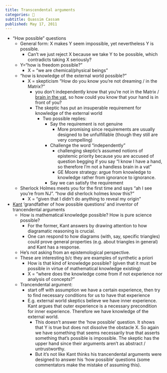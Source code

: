 ```yaml
---
title: Transcendental arguments
categories: 🔴
subtitle: Quassim Cassam
published: May 17, 2011
---
```


- "How possible" questions
  - General form: X makes Y seem impossible, yet nevertheless Y is possible.
    - Can't we just reject X because we take Y to be possible, which contradicts 
      taking X seriously?
  - Y="how is freedom possible?"
    - X = "we are chemical/physical beings"
  - "how is knowledge of the external world possible?"
    - X = skepticism "How do you know you're not dreaming / in the Matrix?"
      - you don't independently know that you're not in the Matrix /
        [brain in the vat](/docs/phil/problems/skepticism.qmd), so how could you 
        know that your hand is in front of you?
      - The skeptic has put an insuperable requirement for knowledge of the 
        external world
        - Two possible replies:
          - Say the requirement is not genuine
            - More promising since requirements are usually designed to be 
              unfulfillable (though they still are very compelling)
          - Challenge the word "independently"
            - challenging skeptic's assumed notions of epistemic priority 
              because you are accused of question begging if you say "I know I 
              have a hand, so therefore I'm not a handless brain in a vat"
            - GE Moore strategy: argue from knowledge to knowledge rather from 
              ignorance to ignorance.
          - Say we can satisfy the requirement
  - Sherlock Holmes meets you for the first time and says "ah I see you're from 
    NJ". "how did sherlock holmes know this?"
    - X = "given that I didn't do anything to reveal my origin"
- [Kant](/docs/phil/people/kant/index.qmd) 'grandfather of how possible 
  questions' and inventor of trancendental arguments
  - How is mathematical knowledge possible? How is pure science possible?
    - For the former, Kant answers by drawing attention to how diagramatic 
      reasoning is crucial.
    - One can respond to how diagrams (with, say, specific triangles) could 
      prove general properties (e.g. about triangles in general) and Kant has a 
      response.
  - He's not asking from an epistemological perspective.
  - These are interesting b/c they are examples of synthetic a priori
    - How is that kind of knowledge possible? (given that it must be possible in 
      virtue of mathematical knowledge existing)
    - X = "where does the knowledge come from if not experience nor analysis of 
      concepts?"
  - Trancendental argument:
    - start off with assumption we have a certain experience, then try to find 
      necessary conditions for us to have that experience
    - E.g. external world skeptics believe we have inner experience. Kant argues 
      that outer experience is a necessary precondition for inner experience. 
      Therefore we have knowledge of the external world.
      - This doesn't answer the 'how possible' question. It shows that Y is true 
        but does not dissolve the obstacle X. So again we have something that 
        seems necessarily true that asserts something that's possible is 
        impossible. The skeptic has the upper hand since their arguments aren't 
        as abstract / untrustworthy.
      - But it's not like Kant thinks his trancendental arguments were designed 
        to answer his 'how possible' questions (some commentators make the 
        mistake of assuming this).
